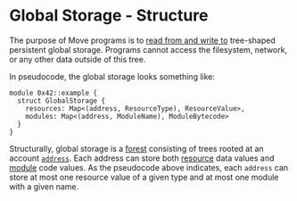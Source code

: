 # Global Storage - Structure

The purpose of Move programs is to [read from and write to](./global-storage-operators.mdx) tree-shaped persistent global storage. Programs cannot access the filesystem, network, or any other data outside of this tree.

In pseudocode, the global storage looks something like:

```move
module 0x42::example {
  struct GlobalStorage {
    resources: Map<(address, ResourceType), ResourceValue>,
    modules: Map<(address, ModuleName), ModuleBytecode>
  }
}
```

Structurally, global storage is a [forest](https://en.wikipedia.org/wiki/Tree_(graph_theory)) consisting of trees rooted at an account [`address`](./address.mdx). Each address can store both [resource](structs-and-resources.mdx) data values and [module](./modules-and-scripts.mdx) code values. As the pseudocode above indicates, each `address` can store at most one resource value of a given type and at most one module with a given name.

